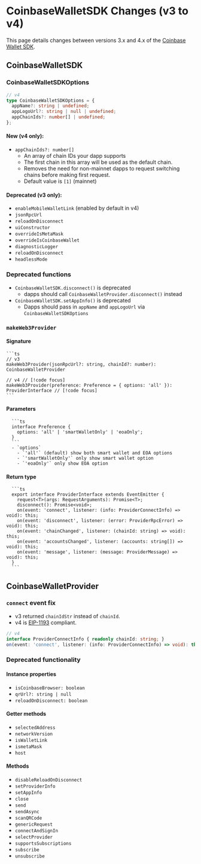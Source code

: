 # CoinbaseWalletSDK Changes (v3 to v4)

This page details changes between versions 3.x and 4.x of the [Coinbase Wallet SDK](https://github.com/coinbase/coinbase-wallet-sdk).

## CoinbaseWalletSDK

### CoinbaseWalletSDKOptions

```ts
// v4
type CoinbaseWalletSDKOptions = {
  appName?: string | undefined;
  appLogoUrl?: string | null | undefined;
  appChainIds?: number[] | undefined;
};
```

#### New (v4 only):

- `appChainIds?: number[]`
  - An array of chain IDs your dapp supports
  - The first chain in this array will be used as the default chain.
  - Removes the need for non-mainnet dapps to request switching chains before making first request.
  - Default value is `[1]` (mainnet)

#### Deprecated (v3 only):

- `enableMobileWalletLink` (enabled by default in v4)
- `jsonRpcUrl`
- `reloadOnDisconnect`
- `uiConstructor`
- `overrideIsMetaMask`
- `overrideIsCoinbaseWallet`
- `diagnosticLogger`
- `reloadOnDisconnect`
- `headlessMode`

### Deprecated functions
- `CoinbaseWalletSDK.disconnect()` is deprecated
  - dapps should call `CoinbaseWalletProvider.disconnect()` instead
- `CoinbaseWalletSDK.setAppInfo()` is deprecated
  - Dapps should pass in `appName` and `appLogoUrl` via `CoinbaseWalletSDKOptions`

### `makeWeb3Provider`

#### Signature
    ```ts
    // v3
    makeWeb3Provider(jsonRpcUrl?: string, chainId?: number): CoinbaseWalletProvider

    // v4 // [!code focus]
    makeWeb3Provider(preference: Preference = { options: 'all' }): ProviderInterface // [!code focus]
    ```
#### Parameters
      ```ts
      interface Preference {
        options: 'all' | 'smartWalletOnly' | 'eoaOnly';
      }
      ```
      - `options`
        - `'all'` (default) show both smart wallet and EOA options
        - `'smartWalletOnly'` only show smart wallet option
        - `'eoaOnly'` only show EOA option

#### Return type
      ```ts
      export interface ProviderInterface extends EventEmitter {
        request<T>(args: RequestArguments): Promise<T>;
        disconnect(): Promise<void>;
        on(event: 'connect', listener: (info: ProviderConnectInfo) => void): this;
        on(event: 'disconnect', listener: (error: ProviderRpcError) => void): this;
        on(event: 'chainChanged', listener: (chainId: string) => void): this;
        on(event: 'accountsChanged', listener: (accounts: string[]) => void): this;
        on(event: 'message', listener: (message: ProviderMessage) => void): this;
      }
      ```

## CoinbaseWalletProvider

### `connect` event fix
- v3 returned `chainIdStr` instead of `chainId`.
- v4 is [EIP-1193](https://eips.ethereum.org/EIPS/eip-1193#connect) compliant.

```ts
// v4
interface ProviderConnectInfo { readonly chainId: string; } 
on(event: 'connect', listener: (info: ProviderConnectInfo) => void): this; 
```


### Deprecated functionality

#### Instance properties

- `isCoinbaseBrowser: boolean`
- `qrUrl?: string | null`
- `reloadOnDisconnect: boolean`

#### Getter methods

- `selectedAddress`
- `networkVersion`
- `isWalletLink`
- `ismetaMask`
- `host`

#### Methods

- `disableReloadOnDisconnect`
- `setProviderInfo`
- `setAppInfo`
- `close`
- `send`
- `sendAsync`
- `scanQRCode`
- `genericRequest`
- `connectAndSignIn`
- `selectProvider`
- `supportsSubscriptions`
- `subscribe`
- `unsubscribe`
